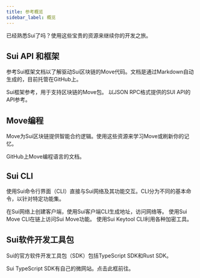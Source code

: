 ```yaml
---
title: 参考概览
sidebar_label: 概览
---
```



已经熟悉Sui了吗？使用这些宝贵的资源来继续你的开发之旅。

## Sui API 和框架

参考Sui框架文档以了解驱动Sui区块链的Move代码。文档是通过Markdown自动生成的，目前托管在GitHub上。

<Cards>
<Card title="Sui框架" href="https://github.com/MystenLabs/sui/tree/main/crates/sui-framework/docs">
Sui框架参考，用于支持区块链的Move包。
</Card>
<Card title="GraphQL RPC" href="references/sui-api/beta-graph-ql"/>
<Card title="Sui API 参考" href="references/sui-api">
以JSON RPC格式提供的SUI API的API参考。
</Card>
</Cards>

## Move编程

Move为Sui区块链提供智能合约逻辑。使用这些资源来学习Move或刷新你的记忆。

<Cards>
<Card title="Move语言" href="https://github.com/move-language/move/blob/main/language/documentation/book/src/introduction.md">
GitHub上Move编程语言的文档。
</Card>
<Card title="Move.toml" href="references/move/move-toml"/>
<Card title="Move.lock" href="references/move/move-lock"/>
</Cards>

## Sui CLI

使用Sui命令行界面（CLI）直接与Sui网络及其功能交互。CLI分为不同的基本命令，以针对特定功能集。

<Cards>
<Card title="Sui客户端CLI" href="references/cli/client">
在Sui网络上创建客户端，使用Sui客户端CLI生成地址，访问网络等。
</Card>
<Card title="Sui Move CLI" href="references/cli/move">
使用Sui Move CLI在链上访问Sui Move功能。
</Card>
<Card title="Sui Keytool CLI" href="references/cli/keytool">
使用Sui Keytool CLI利用各种加密工具。
</Card>
</Cards>

## Sui软件开发工具包

Sui的官方软件开发工具包（SDK）包括TypeScript SDK和Rust SDK。

<Cards>
<Card title="Sui TypeScript SDK" href="https://sdk.mystenlabs.com/typescript">
Sui TypeScript SDK有自己的微网站。点击此框前往。
</Card>
<Card title="Sui Rust SDK" href="references/rust-sdk"/>
</Cards>
